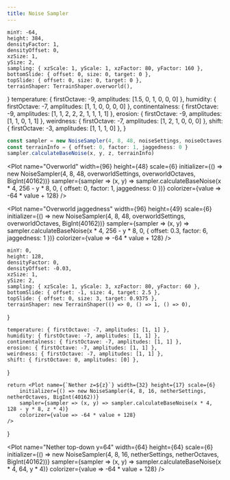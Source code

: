```yaml
---
title: Noise Sampler
---
```


	minY: -64,
	height: 384,
	densityFactor: 1,
	densityOffset: 0,
	xzSize: 1,
	ySize: 2,
	sampling: { xzScale: 1, yScale: 1, xzFactor: 80, yFactor: 160 },
	bottomSlide: { offset: 0, size: 0, target: 0 },
	topSlide: { offset: 0, size: 0, target: 0 },
	terrainShaper: TerrainShaper.overworld(),
}
	temperature: { firstOctave: -9, amplitudes: [1.5, 0, 1, 0, 0, 0] },
	humidity: { firstOctave: -7, amplitudes: [1, 1, 0, 0, 0, 0] },
	continentalness: { firstOctave: -9, amplitudes: [1, 1, 2, 2, 2, 1, 1, 1, 1] },
	erosion: { firstOctave: -9, amplitudes: [1, 1, 0, 1, 1] },
	weirdness: { firstOctave: -7, amplitudes: [1, 2, 1, 0, 0, 0] },
	shift: { firstOctave: -3, amplitudes: [1, 1, 1, 0] },
}

```ts
const sampler = new NoiseSampler(4, 8, 48, noiseSettings, noiseOctaves, BigInt(40162))
const terrainInfo = { offset: 0, factor: 1, jaggedness: 0 }
sampler.calculateBaseNoise(x, y, z, terrainInfo)
```

<Plot name="Overworld" width={96} height={48} scale={6}
	initializer={() => new NoiseSampler(4, 8, 48, overworldSettings, overworldOctaves, BigInt(40162))}
	sampler={sampler => (x, y) => sampler.calculateBaseNoise(x * 4, 256 - y * 8, 0, { offset: 0, factor: 1, jaggedness: 0 })}
	colorizer={value => -64 * value + 128}
/>

<Plot name="Overworld jaggedness" width={96} height={49} scale={6}
	initializer={() => new NoiseSampler(4, 8, 48, overworldSettings, overworldOctaves, BigInt(40162))}
	sampler={sampler => (x, y) => sampler.calculateBaseNoise(x * 4, 256 - y * 8, 0, { offset: 0.3, factor: 6, jaggedness: 1 })}
	colorizer={value => -64 * value + 128}
/>

	minY: 0,
	height: 128,
	densityFactor: 0,
	densityOffset: -0.03,
	xzSize: 1,
	ySize: 2,
	sampling: { xzScale: 1, yScale: 3, xzFactor: 80, yFactor: 60 },
	bottomSlide: { offset: -1, size: 4, target: 2.5 },
	topSlide: { offset: 0, size: 3, target: 0.9375 },
	terrainShaper: new TerrainShaper(() => 0, () => 1, () => 0),
}

	temperature: { firstOctave: -7, amplitudes: [1, 1] },
	humidity: { firstOctave: -7, amplitudes: [1, 1] },
	continentalness: { firstOctave: -7, amplitudes: [1, 1] },
	erosion: { firstOctave: -7, amplitudes: [1, 1] },
	weirdness: { firstOctave: -7, amplitudes: [1, 1] },
	shift: { firstOctave: 0, amplitudes: [0] },
}

	return <Plot name={`Nether z=${z}`} width={32} height={17} scale={6}
		initializer={() => new NoiseSampler(4, 8, 16, netherSettings, netherOctaves, BigInt(40162))}
		sampler={sampler => (x, y) => sampler.calculateBaseNoise(x * 4, 128 - y * 8, z * 4)}
		colorizer={value => -64 * value + 128}
	/>
}

<NetherPlot z={0} />
<NetherPlot z={1} />
<NetherPlot z={2} />
<NetherPlot z={3} />
<NetherPlot z={4} />
<NetherPlot z={5} />

<Plot name="Nether top-down y=64" width={64} height={64} scale={6}
	initializer={() => new NoiseSampler(4, 8, 16, netherSettings, netherOctaves, BigInt(40162))}
	sampler={sampler => (x, y) => sampler.calculateBaseNoise(x * 4, 64, y * 4)}
		colorizer={value => -64 * value + 128}
/>
